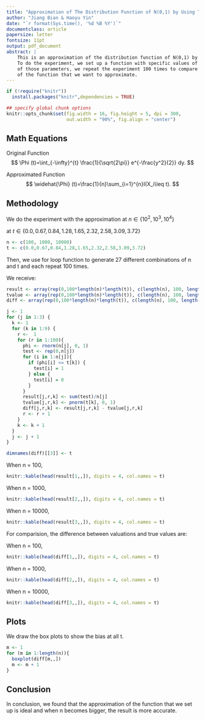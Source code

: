 ---
title: "Approximation of The Distribution Function of N(0,1) by Using The Monte Carlo Methods"
author: "Jiang Bian & Haoyu Yin"
date: "`r format(Sys.time(), '%d %B %Y')`"
documentclass: article
papersize: letter
fontsize: 11pt
output: pdf_document
abstract: |
    This is an approximation of the distribution function of N(0,1) by using the Monte Carlo Methods.
    To do the experiment, we set up a function with specific values of two parameters, and for each pair 
    of those parameters, we repeat the experiment 100 times to compare the results with the true values 
    of the function that we want to approximate.
---

```{r setup, echo = FALSE, message = FALSE, warning = FALSE}
if (!require("knitr")) 
  install.packages("knitr",dependencies = TRUE) 

## specify global chunk options
knitr::opts_chunk$set(fig.width = 16, fig.height = 5, dpi = 300,
                      out.width = "90%", fig.align = "center")
```

## Math Equations

Original Function
$$
    \Phi (t)=\int_{-\infty}^{t} \frac{1}{\sqrt{2\pi}} e^{-\frac{y^2}{2}} dy. 
$$

Approximated Function
$$
    \widehat{\Phi} (t)=\frac{1}{n}\sum_{i=1}^{n}I(X_i\leq t).
$$

## Methodology

We do the experiment with the approximation at $n \in \left \{ 10^2,10^3,10^4 \right \}$ 

at $t \in \left \{0.0,0.67,0.84,1.28,1.65,2.32,2.58,3.09,3.72 \right \}$

```{r nt}
n <- c(100, 1000, 10000)
t <- c(0.0,0.67,0.84,1.28,1.65,2.32,2.58,3.09,3.72)
```

Then, we use for loop function to generate 27 different combinations of n and t and each repeat 100 times.

We receive:

``` {r loop, echo=FALSE}
result <- array(rep(0,100*length(n)*length(t)), c(length(n), 100, length(t)))
tvalue <- array(rep(0,100*length(n)*length(t)), c(length(n), 100, length(t)))
diff <- array(rep(0,100*length(n)*length(t)), c(length(n), 100, length(t)))

j <- 1
for (j in 1:3) {
  k <- 1
  for (k in 1:9) {
    r <-  1
    for (r in 1:100){
      phi <- rnorm(n[j], 0, 1)
      test <- rep(0,n[j])
      for (i in 1:n[j]){
        if (phi[i] <= t[k]) {
          test[i] = 1
        } else {
          test[i] = 0
        }
      }
      result[j,r,k] <- sum(test)/n[j]
      tvalue[j,r,k] <- pnorm(t[k], 0, 1)
      diff[j,r,k] <- result[j,r,k] - tvalue[j,r,k]
      r <- r + 1
    }
    k <- k + 1
  }
  j <- j + 1
}

dimnames(diff)[[3]] <- t

```

When n = 100,
```{r table1}
knitr::kable(head(result[1,,]), digits = 4, col.names = t)
```

When n = 1000,
```{r table2}
knitr::kable(head(result[2,,]), digits = 4, col.names = t)
```

When n = 10000,
```{r table3}
knitr::kable(head(result[3,,]), digits = 4, col.names = t)
```

For comparision, the difference between valuations and true values are:

When n = 100,
```{r com1}
knitr::kable(head(diff[1,,]), digits = 4, col.names = t)
```

When n = 1000,
```{r com2}
knitr::kable(head(diff[2,,]), digits = 4, col.names = t)
```

When n = 10000,
```{r com3}
knitr::kable(head(diff[3,,]), digits = 4, col.names = t)
```

## Plots

We draw the box plots to show the bias at all t.

```{r plotting}
m <- 1
for (m in 1:length(n)){
  boxplot(diff[m,,])
  m <- m + 1
}
```

## Conclusion

In conclusion, we found that the approximation of the function that 
we set up is ideal and when n becomes bigger, the result is more accurate.

